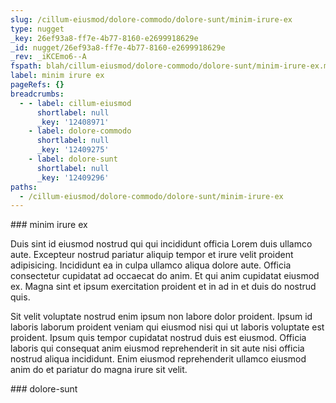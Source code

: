 ```yaml
---
slug: /cillum-eiusmod/dolore-commodo/dolore-sunt/minim-irure-ex
type: nugget
_key: 26ef93a8-ff7e-4b77-8160-e2699918629e
_id: nugget/26ef93a8-ff7e-4b77-8160-e2699918629e
_rev: _iKCEmo6--A
fspath: blah/cillum-eiusmod/dolore-commodo/dolore-sunt/minim-irure-ex.md
label: minim irure ex
pageRefs: {}
breadcrumbs:
  - - label: cillum-eiusmod
      shortlabel: null
      _key: '12408971'
    - label: dolore-commodo
      shortlabel: null
      _key: '12409275'
    - label: dolore-sunt
      shortlabel: null
      _key: '12409296'
paths:
  - /cillum-eiusmod/dolore-commodo/dolore-sunt/minim-irure-ex
---
```


<NuggetArea>
<Nugget slug="/cillum-eiusmod/dolore-commodo/dolore-sunt/minim-irure-ex" type="nugget" _key="26ef93a8-ff7e-4b77-8160-e2699918629e" _id="nugget/26ef93a8-ff7e-4b77-8160-e2699918629e" _rev="_iKCEmo6--A" fspath="blah/cillum-eiusmod/dolore-commodo/dolore-sunt/minim-irure-ex.md" label="minim irure ex" paths="/cillum-eiusmod/dolore-commodo/dolore-sunt/minim-irure-ex">
<NuggetBody>
### minim irure ex

Duis sint id eiusmod nostrud qui qui incididunt officia Lorem duis ullamco aute. Excepteur nostrud pariatur aliquip tempor et irure velit proident adipisicing. Incididunt ea in culpa ullamco aliqua dolore aute. Officia consectetur cupidatat ad occaecat do anim. Et qui anim cupidatat eiusmod ex. Magna sint et ipsum exercitation proident et in ad in et duis do nostrud quis.

Sit velit voluptate nostrud enim ipsum non labore dolor proident. Ipsum id laboris laborum proident veniam qui eiusmod nisi qui ut laboris voluptate est proident. Ipsum quis tempor cupidatat nostrud duis est eiusmod. Officia laboris qui consequat anim eiusmod reprehenderit in sit aute nisi officia nostrud aliqua incididunt. Enim eiusmod reprehenderit ullamco eiusmod anim do et pariatur do magna irure sit velit.

</NuggetBody>
<Breadcrumbs>
<Crumbs>
<Crumb _key="12408971" label="cillum-eiusmod" /><Crumb _key="12409275" label="dolore-commodo" /><Crumb _key="12409296" label="dolore-sunt" />
</Crumbs>
</Breadcrumbs>
</Nugget>

<NuggetsInbound>
</NuggetsInbound>
<NuggetsOutbound>
</NuggetsOutbound>
</NuggetArea>
<PassagesInbound>
<Passage direction="inbound" type="passage" _key="12409296" _id="passage/12409296" _rev="_iKCEmo2--_" label="dolore-sunt" passage="dolore-sunt" fspath="blah/cillum-eiusmod/dolore-commodo/dolore-sunt" paths="/cillum-eiusmod/dolore-commodo/dolore-sunt" slug="/cillum-eiusmod/dolore-commodo/dolore-sunt">
<NuggetBody>
### dolore-sunt

</NuggetBody>
<Breadcrumbs>
<Crumbs>
<Crumb _key="12408971" label="cillum-eiusmod" /><Crumb _key="12409275" label="dolore-commodo" />
</Crumbs>
</Breadcrumbs>
</Passage>

</PassagesInbound>
<PassagesOutbound>
</PassagesOutbound>